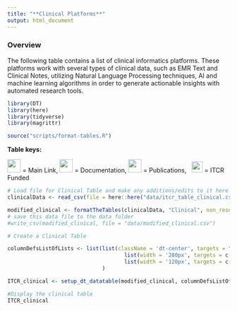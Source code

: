 ```yaml
---
title: "**Clinical Platforms**"
output: html_document
---
```


### **Overview**

The following table contains a list of clinical informatics platforms. These platforms work with several types of clinical data, such as EMR Text and Clinical Notes, utilizing Natural Language Processing techniques, AI and machine learning algorithms in order to generate actionable insights with automated research tools.

```r
library(DT)
library(here)
library(tidyverse)
library(magrittr)

source("scripts/format-tables.R")
```

**Table keys:**
<div title="Table keys">
<img src="resources/images/Hyperlink2.png"  height="30"> </img> = Main Link, <img src="resources/images/Documentation2.png" height="30"> </img> = Documentation, <img src="resources/images/Publication2.png" height="30"> </img> = Publications, &nbsp; <img src="ITCRLogo.png" height="25"> </img> = ITCR Funded
</div>


```r
# Load file for Clinical Table and make any additions/edits to it here in this block
clinicalData <- read_csv(file = here::here("data/itcr_table_clinical.csv"))
```

```r
modified_clinical <- formatTheTables(clinicalData, "Clinical", non_resource = TRUE)
# save this data file to the data folder
#write_csv(modified_clinical, file = "data/modified_clinical.csv")
```


```r
# Create a Clinical Table

columnDefsListOfLists <- list(list(className = 'dt-center', targets = "_all"),
                                     list(width = '280px', targets = c(2)) ,
                                     list(width = '120px', targets = c(3))
                              )

ITCR_clinical <- setup_dt_datatable(modified_clinical, columnDefsListOfLists)
```

```r
#Display the clinical table
ITCR_clinical
```
